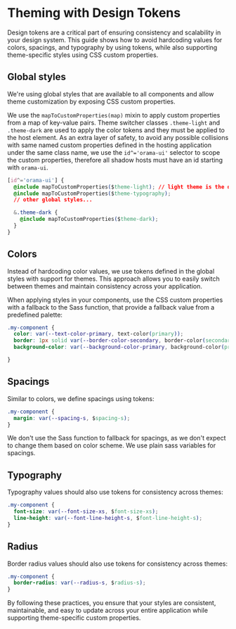 
<Meta title="Design Tokens/Introduction" />

# Theming with Design Tokens

Design tokens are a critical part of ensuring consistency and scalability in your design system. This guide shows how to avoid hardcoding values for colors, spacings, and typography by using tokens, while also supporting theme-specific styles using CSS custom properties.

## Global styles

We're using global styles that are available to all components and allow theme customization by exposing CSS custom properties.

We use the `mapToCustomProperties(map)` mixin to apply custom properties from a map of key-value pairs.
Theme switcher classes `.theme-light` and `.theme-dark` are used to apply the color tokens and they must be applied to the host element.
As an extra layer of safety, to avoid any possible collisions with same named custom properties defined in the hosting application under the same class name, we use the `id^='orama-ui'` selector to scope the custom properties, therefore all shadow hosts must have an id starting with `orama-ui`.


```css
[id^='orama-ui'] {
  @include mapToCustomProperties($theme-light); // light theme is the default
  @include mapToCustomProperties($theme-typography);
  // other global styles...

  &.theme-dark {
    @include mapToCustomProperties($theme-dark);
  }
}
```

## Colors
Instead of hardcoding color values, we use tokens defined in the global styles with support for themes. This approach allows you to easily switch between themes and maintain consistency across your application.

When applying styles in your components, use the CSS custom properties with a fallback to the Sass function, that provide a fallback value from a predefined palette:

```css
.my-component {
  color: var(--text-color-primary, text-color(primary));
  border: 1px solid var(--border-color-secondary, border-color(secondary));
  background-color: var(--background-color-primary, background-color(primary));

}
```

## Spacings
 
Similar to colors, we define spacings using tokens:

```css
.my-component {
  margin: var(--spacing-s, $spacing-s);
}
```

We don't use the Sass function to fallback for spacings, as we don't expect to change them based on color scheme. We use plain sass variables for spacings.

## Typography

Typography values should also use tokens for consistency across themes:

```css
.my-component {
  font-size: var(--font-size-xs, $font-size-xs);
  line-height: var(--font-line-height-s, $font-line-height-s);
}
```

## Radius

Border radius values should also use tokens for consistency across themes:

```css
.my-component {
  border-radius: var(--radius-s, $radius-s);
}
```

By following these practices, you ensure that your styles are consistent, maintainable, and easy to update across your entire application while supporting theme-specific custom properties.
